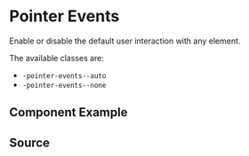 

# Pointer Events

Enable or disable the default user interaction with any element.

The available classes are:

-   `-pointer-events--auto`
-   `-pointer-events--none`

## Component Example

<Canvas of={PointerEventsStories.Default} />

## Source

<Source of={PointerEventsStories.Default} />

